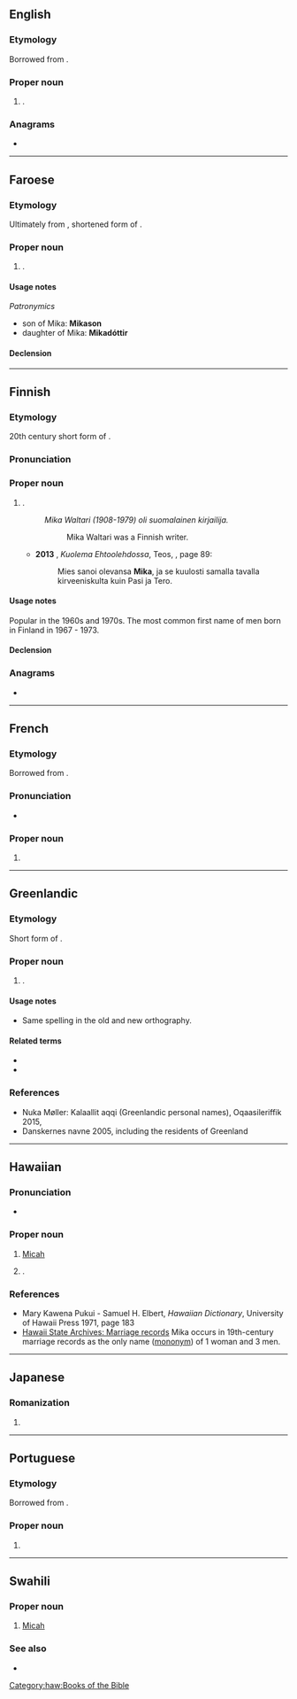 {{also|mika|mikä}}
==English==

===Etymology===
Borrowed from {{bor|en|ja|みか|tr=Mika}}.

===Proper noun===
{{en-proper noun}}

# {{given name|en|female|from=Japanese}}.

===Anagrams===
* {{anagrams|en|a=aikm|Kami|kami|maki}}

----

==Faroese==

===Etymology===
Ultimately from {{der|fo|hbo|-}} {{m|he|מִיכָה|tr=mīḵāh}}, shortened form of {{m|he|מִיכַיְהוּ||tr=mīḵāyᵊhū|who is like Yahweh}}.

===Proper noun===
{{head|fo|proper noun|g=m}}

# {{given name|fo|male}}.

====Usage notes====
''Patronymics''
* son of Mika: '''Mikason'''
* daughter of Mika: '''Mikadóttir'''

====Declension====
{{fo-decl-proper-noun-s-indef|Mika|Mika|Mika|Mika}}

----

==Finnish==

===Etymology===
20th century short form of {{m|fi|Mikael||[[Michael]]}}.

===Pronunciation===
{{fi-pronunciation}}

===Proper noun===
{{fi-proper noun}}

# {{given name|fi|male}}.
#: ''Mika Waltari (1908-1979) oli suomalainen kirjailija.''
#:: Mika Waltari was a Finnish writer.
#* '''2013''' {{w|Minna Lindgren}}, ''Kuolema Ehtoolehdossa'', Teos, {{ISBN|978-951-851-659-3}}, page 89:
#*: Mies sanoi olevansa '''Mika''', ja se kuulosti samalla tavalla kirveeniskulta kuin Pasi ja Tero.

====Usage notes====
Popular in the 1960s and 1970s. The most common first name of men born in Finland in 1967 - 1973.

====Declension====
{{fi-decl-kala|Mik|||a}}

===Anagrams===
* {{anagrams|fi|a=aikm|maki}}

----

==French==

===Etymology===
Borrowed from {{bor|fr|ja|みか|tr=Mika}}.

===Pronunciation===
* {{fr-IPA}}

===Proper noun===
{{fr-proper noun}}

# {{given name|fr|female|from=Japanese}}

----

==Greenlandic==

===Etymology===
Short form of {{m|kl|Mikaali}}.

===Proper noun===
{{head|kl|proper noun}}

# {{given name|kl|male|from=Danish|eq=Michael}}.

====Usage notes====
* Same spelling in the old and new orthography.

====Related terms====
* {{l|kl|Mikaali}}
* {{l|kl|Mikkili}}

===References===
* Nuka Møller: Kalaallit aqqi (Greenlandic personal names), Oqaasileriffik 2015, {{ISBN|978-87-990324-3-3}}
* [http://www.danskernesnavne.navneforskning.ku.dk/ ] Danskernes navne 2005, including the residents of Greenland

----

==Hawaiian==

===Pronunciation===
* {{haw-IPA}}

===Proper noun===
{{haw-proper noun}}

# {{lb|haw|biblical character}} [[Micah]]
# {{given name|haw|male|from=the Bible}}.

===References===
* Mary Kawena Pukui - Samuel H. Elbert, ''Hawaiian Dictionary'', University of Hawaii Press 1971, page 183
* [http://www.ulukau.org/gsdl2.7/cgi-bin/algene Hawaii State Archives: Marriage records] Mika occurs in 19th-century marriage records as the only name ([[mononym]]) of 1 woman and 3 men.

[[Category:haw:Books of the Bible]]

----

==Japanese==

===Romanization===
{{ja-romaji}}

# {{ja-romanization of|みか}}

----

==Portuguese==

===Etymology===
Borrowed from {{bor|pt|ja|みか|tr=Mika}}.

===Proper noun===
{{pt-proper noun|f}}

# {{given name|pt|female|from=Japanese}}

----

==Swahili==

===Proper noun===
{{head|sw|proper noun}}

# {{lb|sw|biblical}} [[Micah]] {{gl|book of the [[Old Testament]] of the [[Bible]]}}

===See also===
* {{list:books of the Protestant Old Testament/sw}}